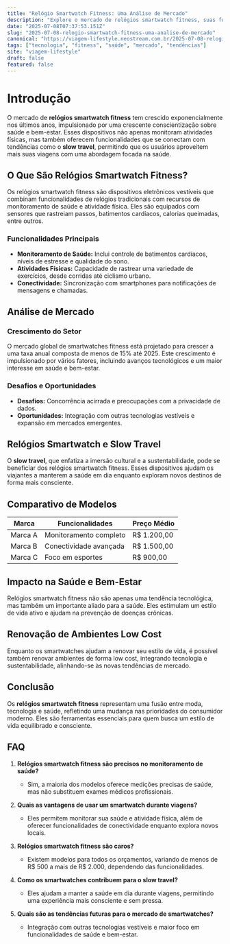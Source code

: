 ```yaml
---
title: "Relógio Smartwatch Fitness: Uma Análise de Mercado"
description: "Explore o mercado de relógios smartwatch fitness, suas funcionalidades e como eles se integram à tendência de slow travel e bem-estar."
date: "2025-07-08T07:37:53.151Z"
slug: "2025-07-08-relogio-smartwatch-fitness-uma-analise-de-mercado"
canonical: "https://viagem-lifestyle.neostream.com.br/2025-07-08-relogio-smartwatch-fitness-uma-analise-de-mercado"
tags: ["tecnologia", "fitness", "saúde", "mercado", "tendências"]
site: "viagem-lifestyle"
draft: false
featured: false
---
```


# Introdução

O mercado de **relógios smartwatch fitness** tem crescido exponencialmente nos últimos anos, impulsionado por uma crescente conscientização sobre saúde e bem-estar. Esses dispositivos não apenas monitoram atividades físicas, mas também oferecem funcionalidades que se conectam com tendências como o **slow travel**, permitindo que os usuários aproveitem mais suas viagens com uma abordagem focada na saúde.

## O Que São Relógios Smartwatch Fitness?

Os relógios smartwatch fitness são dispositivos eletrônicos vestíveis que combinam funcionalidades de relógios tradicionais com recursos de monitoramento de saúde e atividade física. Eles são equipados com sensores que rastreiam passos, batimentos cardíacos, calorias queimadas, entre outros.

### Funcionalidades Principais

- **Monitoramento de Saúde:** Inclui controle de batimentos cardíacos, níveis de estresse e qualidade do sono.
- **Atividades Físicas:** Capacidade de rastrear uma variedade de exercícios, desde corridas até ciclismo urbano.
- **Conectividade:** Sincronização com smartphones para notificações de mensagens e chamadas.

## Análise de Mercado

### Crescimento do Setor

O mercado global de smartwatches fitness está projetado para crescer a uma taxa anual composta de menos de 15% até 2025. Este crescimento é impulsionado por vários fatores, incluindo avanços tecnológicos e um maior interesse em saúde e bem-estar.

### Desafios e Oportunidades

- **Desafios:** Concorrência acirrada e preocupações com a privacidade de dados.
- **Oportunidades:** Integração com outras tecnologias vestíveis e expansão em mercados emergentes.

## Relógios Smartwatch e Slow Travel

O **slow travel**, que enfatiza a imersão cultural e a sustentabilidade, pode se beneficiar dos relógios smartwatch fitness. Esses dispositivos ajudam os viajantes a manterem a saúde em dia enquanto exploram novos destinos de forma mais consciente.

## Comparativo de Modelos

| Marca           | Funcionalidades        | Preço Médio |
|-----------------|------------------------|-------------|
| Marca A         | Monitoramento completo | R$ 1.200,00 |
| Marca B         | Conectividade avançada | R$ 1.500,00 |
| Marca C         | Foco em esportes       | R$ 900,00   |

## Impacto na Saúde e Bem-Estar

Relógios smartwatch fitness não são apenas uma tendência tecnológica, mas também um importante aliado para a saúde. Eles estimulam um estilo de vida ativo e ajudam na prevenção de doenças crônicas.

## Renovação de Ambientes Low Cost

Enquanto os smartwatches ajudam a renovar seu estilo de vida, é possível também renovar ambientes de forma low cost, integrando tecnologia e sustentabilidade, alinhando-se às novas tendências de mercado.

## Conclusão

Os **relógios smartwatch fitness** representam uma fusão entre moda, tecnologia e saúde, refletindo uma mudança nas prioridades do consumidor moderno. Eles são ferramentas essenciais para quem busca um estilo de vida equilibrado e consciente.

## FAQ

1. **Relógios smartwatch fitness são precisos no monitoramento de saúde?**
   - Sim, a maioria dos modelos oferece medições precisas de saúde, mas não substituem exames médicos profissionais.

2. **Quais as vantagens de usar um smartwatch durante viagens?**
   - Eles permitem monitorar sua saúde e atividade física, além de oferecer funcionalidades de conectividade enquanto explora novos locais.

3. **Relógios smartwatch fitness são caros?**
   - Existem modelos para todos os orçamentos, variando de menos de R$ 500 a mais de R$ 2.000, dependendo das funcionalidades.

4. **Como os smartwatches contribuem para o slow travel?**
   - Eles ajudam a manter a saúde em dia durante viagens, permitindo uma experiência mais consciente e sem pressa.

5. **Quais são as tendências futuras para o mercado de smartwatches?**
   - Integração com outras tecnologias vestíveis e maior foco em funcionalidades de saúde e bem-estar.